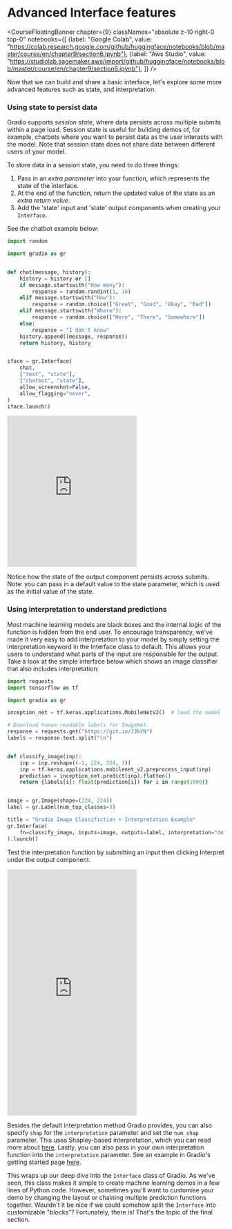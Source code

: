 # Advanced Interface features

<CourseFloatingBanner chapter={9}
  classNames="absolute z-10 right-0 top-0"
  notebooks={[
    {label: "Google Colab", value: "https://colab.research.google.com/github/huggingface/notebooks/blob/master/course/en/chapter9/section6.ipynb"},
    {label: "Aws Studio", value: "https://studiolab.sagemaker.aws/import/github/huggingface/notebooks/blob/master/course/en/chapter9/section6.ipynb"},
]} />

Now that we can build and share a basic interface, let's explore some more advanced features such as state, and interpretation.

### Using state to persist data

Gradio supports *session state*, where data persists across multiple submits within a
page load. Session state is useful for building demos of, for example, chatbots where you want to
persist data as the user interacts with the model. Note that session state does not share data between different users of your model.

To store data in a session state, you need to do three things:

1. Pass in an *extra parameter* into your function, which represents the state of the interface.
1. At the end of the function, return the updated value of the state as an *extra return value*.
1. Add the 'state' input and 'state' output components when creating your `Interface`.

See the chatbot example below:

```py
import random

import gradio as gr


def chat(message, history):
    history = history or []
    if message.startswith("How many"):
        response = random.randint(1, 10)
    elif message.startswith("How"):
        response = random.choice(["Great", "Good", "Okay", "Bad"])
    elif message.startswith("Where"):
        response = random.choice(["Here", "There", "Somewhere"])
    else:
        response = "I don't know"
    history.append((message, response))
    return history, history


iface = gr.Interface(
    chat,
    ["text", "state"],
    ["chatbot", "state"],
    allow_screenshot=False,
    allow_flagging="never",
)
iface.launch()
```

<iframe src="https://hf.space/gradioiframe/course-demos/Chatbot-Demo/+" frameBorder="0" height="350" title="Gradio app" class="container p-0 flex-grow space-iframe" allow="accelerometer; ambient-light-sensor; autoplay; battery; camera; document-domain; encrypted-media; fullscreen; geolocation; gyroscope; layout-animations; legacy-image-formats; magnetometer; microphone; midi; oversized-images; payment; picture-in-picture; publickey-credentials-get; sync-xhr; usb; vr ; wake-lock; xr-spatial-tracking" sandbox="allow-forms allow-modals allow-popups allow-popups-to-escape-sandbox allow-same-origin allow-scripts allow-downloads"></iframe>

Notice how the state of the output component persists across submits.
Note: you can pass in a default value to the state parameter,
which is used as the initial value of the state.

### Using interpretation to understand predictions

Most machine learning models are black boxes and the internal logic of the function is hidden from the end user. To encourage transparency, we've made it very easy to add interpretation to your model by simply setting the interpretation keyword in the Interface class to default. This allows your users to understand what parts of the input are responsible for the output. Take a look at the simple interface below which shows an image classifier that also includes interpretation:

```py
import requests
import tensorflow as tf

import gradio as gr

inception_net = tf.keras.applications.MobileNetV2()  # load the model

# Download human-readable labels for ImageNet.
response = requests.get("https://git.io/JJkYN")
labels = response.text.split("\n")


def classify_image(inp):
    inp = inp.reshape((-1, 224, 224, 3))
    inp = tf.keras.applications.mobilenet_v2.preprocess_input(inp)
    prediction = inception_net.predict(inp).flatten()
    return {labels[i]: float(prediction[i]) for i in range(1000)}


image = gr.Image(shape=(224, 224))
label = gr.Label(num_top_classes=3)

title = "Gradio Image Classifiction + Interpretation Example"
gr.Interface(
    fn=classify_image, inputs=image, outputs=label, interpretation="default", title=title
).launch()
```

Test the interpretation function by submitting an input then clicking Interpret under the output component.

<iframe src="https://hf.space/gradioiframe/course-demos/gradio-image-interpretation/+" frameBorder="0" height="570" title="Gradio app" class="container p-0 flex-grow space-iframe" allow="accelerometer; ambient-light-sensor; autoplay; battery; camera; document-domain; encrypted-media; fullscreen; geolocation; gyroscope; layout-animations; legacy-image-formats; magnetometer; microphone; midi; oversized-images; payment; picture-in-picture; publickey-credentials-get; sync-xhr; usb; vr ; wake-lock; xr-spatial-tracking" sandbox="allow-forms allow-modals allow-popups allow-popups-to-escape-sandbox allow-same-origin allow-scripts allow-downloads"></iframe>

Besides the default interpretation method Gradio provides, you can also specify `shap` for the `interpretation` parameter and set the `num_shap` parameter. This uses Shapley-based interpretation, which you can read more about [here](https://christophm.github.io/interpretable-ml-book/shap.html).
Lastly, you can also pass in your own interpretation function into the `interpretation` parameter. See an example in Gradio's getting started page [here](https://gradio.app/getting_started/).

This wraps up our deep dive into the `Interface` class of Gradio. As we've seen, this class makes it simple to create machine learning demos in a few lines of Python code. However, sometimes you'll want to customise your demo by changing the layout or chaining multiple prediction functions together. Wouldn't it be nice if we could somehow split the `Interface` into customizable "blocks"? Fortunately, there is! That's the topic of the final section.
